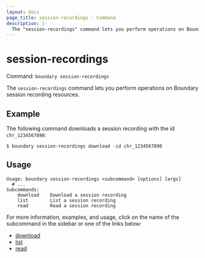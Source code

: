 ```yaml
---
layout: docs
page_title: session-recordings - Command
description: |-
  The "session-recordings" command lets you perform operations on Boundary session recording resources.
---
```


# session-recordings

Command: `boundary session-recordings`

The `session-recordings` command lets you perform operations on Boundary session recording resources.

## Example

The following command downloads a session recording with the id `chr_1234567890`:

```shell-session
$ boundary session-recordings download -id chr_1234567890
```

## Usage

<CodeBlockConfig hideClipboard>

```shell-session
Usage: boundary session-recordings <subcommand> [options] [args]
  # ...
Subcommands:
    download    Download a session recording
    list        List a session recording
    read        Read a session recording
```

</CodeBlockConfig>

For more information, examples, and usage, click on the name
of the subcommand in the sidebar or one of the links below:

- [download](/boundary/docs/api-clients/commands/session-recordings/download)
- [list](/boundary/docs/api-clients/commands/session-recordings/list)
- [read](/boundary/docs/api-clients/commands/session-recordings/read)